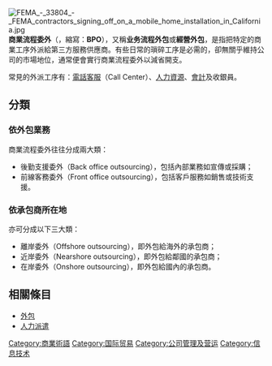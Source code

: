 [[File:FEMA_-_33804_-_FEMA_contractors_signing_off_on_a_mobile_home_installation_in_California.jpg|thumb]]
'''商業流程委外'''（{{Lang-en|'''Business Process Outsourcing'''}}，縮寫：'''BPO'''），又稱'''业务流程外包'''或'''經營外包'''，是指把特定的商業工序外派給第三方服務供應商。有些日常的瑣碎工序是必需的，卻無關乎維持公司的市場地位，通常便會實行商業流程委外以減省開支。

常見的外派工序有：[[呼叫中心|電話客服]]（Call Center）、[[人力資源|人力資源]]、[[會計|會計]]及收銀員。

==分類==

===依外包業務===
商業流程委外往往分成兩大類：
*後勤支援委外（Back office outsourcing），包括內部業務如宣傳或採購；
*前線客務委外（Front office outsourcing），包括客戶服務如銷售或技術支援。

===依承包商所在地===
亦可分成以下三大類：
*離岸委外（Offshore outsourcing），即外包給海外的承包商；
*近岸委外（Nearshore outsourcing），即外包給鄰國的承包商；
*在岸委外（Onshore outsourcing），即外包給國內的承包商。

==相關條目==
*[[外包|外包]]
*[[人力派遣|人力派遣]]
[[Category:商業術語|Category:商業術語]]
[[Category:国际贸易|Category:国际贸易]]
[[Category:公司管理及营运|Category:公司管理及营运]]
[[Category:信息技术|Category:信息技术]]

{{econ-stub}}